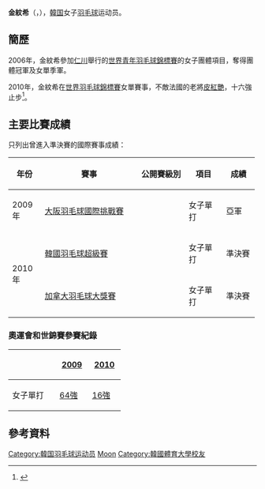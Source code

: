 {{noteTA|G1=Badminton}}
{{Infobox 羽球選手
| playername              = 金紋希<ref>{{cite web|title=김문희 金紋希 Kim mun hee|url=http://people.sports.or.kr/servlet/PGEPersonViewSV?PERSON_NO=200312130225&SEQ=|publisher=Korea Sports Council & Korean Olympic Committee}}{{dead link|date=2018年4月 |bot=InternetArchiveBot |fix-attempted=yes }}{{ko}}</ref><br/>{{lang|ko|김문희}}
| image                   = 
| size                    = 
| caption                 = 
| birth_name              = 
| date_of_birth           = {{birth_date_and_age|1988|6|28}}
| place_of_birth          = {{KOR}}
| height                  = {{height|m=1.85}}<ref name="新浪0328">{{cite news|title=羽毛球女單「韓」潮撲面 張寧早有預料金花毫不畏懼|url=http://sports.sina.com.hk/cgi-bin/nw/show.cgi/1378/4/1/155291/1.html|newspaper=香港新浪體育頻道|date=2010-03-28}}{{dead link|date=2018年4月 |bot=InternetArchiveBot |fix-attempted=yes }}</ref>
| weight                  =
| event                   = 女子單打
| country                 = {{KOR}}
| years_active            = 
| handedness              = 右手<ref name="新浪0328"/>
| coach                   = 
| highest_ranking         = 第15位
| date_of_highest_ranking = 2010年9月9日 <ref name="ranking">[http://bwfcontent.tournamentsoftware.com/ranking/player.aspx?id=2936&player=108088 BWF World Ranking - Ranking of KIM Moon Hi (54357)] {{Wayback|url=http://bwfcontent.tournamentsoftware.com/ranking/player.aspx?id=2936&player=108088 |date=20190701081639 }}{{en}}</ref>
| current_ranking         = 第109位
| date_of_current_ranking = 2012年1月12日 <ref>[http://bwfcontent.tournamentsoftware.com/ranking/category.aspx?id=2936&category=473 BWF World Ranking - BWF世界排名榜 (1/12/2012) - Women's singles] {{Wayback|url=http://bwfcontent.tournamentsoftware.com/ranking/category.aspx?id=2936&category=473 |date=20190701081640 }}{{en}}</ref>
| played                  = 68勝–51負（女單）
| titles                  = 
| bwf_profile             = 9F647D4C-D888-4D74-BC53-90F3B2431517
| bwf_id                  = 54357
| updated                 = 2012年1月17日
}}
{{MedalTableTop}}
{{MedalSport | 女子[[羽毛球|羽毛球]]}}
{{MedalCountry | {{KOR}}}}
{{MedalCompetition | [[蘇迪曼盃|蘇迪曼盃]]}}
{{MedalSilver| [[2009年蘇迪曼盃|2009年 廣州]] | [[2009年蘇迪曼盃|混合團體]]}}
{{MedalCompetition | [[世界青年羽毛球錦標賽|世界青年羽毛球錦標賽]]}}
{{MedalGold| [[2006年世界青年羽毛球錦標賽|2006年 仁川]] | 混合團體 }}
{{MedalBronze| [[2006年世界青年羽毛球錦標賽|2006年 仁川]] | 女子單打}}
{{MedalBottom}}
'''金紋希'''（{{lang-ko|'''김문희'''}}，{{bd|1988年|6月28日}}），[[韓国|韓国]]女子[[羽毛球|羽毛球]]运动员。

==簡歷==
2006年，金紋希參加[[仁川|仁川]]舉行的[[2006年世界青年羽毛球錦標賽|世界青年羽毛球錦標賽]]的女子團體項目，奪得團體冠軍及女單季軍。

2010年，金紋希在[[2010年世界羽毛球錦標賽|世界羽毛球錦標賽]]女單賽事，不敵法國的老將[[皮紅艷|皮紅艷]]，十六強止步<ref>{{cite news|title=圖文-羽毛球世錦賽女單1/8決賽 金紋希遺憾落敗|url=http://dailynews.sina.com/bg/news/spt/sptothers/sinacn/20100826/11021775893.html|newspaper=新浪網|date=2010-08-26|accessdate=2012-01-17|archive-date=2016-03-04|archive-url=https://web.archive.org/web/20160304114439/http://dailynews.sina.com/bg/news/spt/sptothers/sinacn/20100826/11021775893.html|dead-url=no}}</ref>。

==主要比賽成績==
只列出曾進入準決賽的國際賽事成績：
{| class=wikitable style="text-align:center; font-size:small;" 
!width="50"|年份
!width="180"|賽事
!width="80"|公開賽級別
!width="60"|項目
!width="50"|成績
|-
!rowspan="1"|2009年
|[[2009年大阪羽毛球國際挑戰賽|大阪羽毛球國際挑戰賽]]
|{{BWFIC}}
|女子單打
|bgcolor="silver"|亞軍
|-
!rowspan="2"|2010年
|[[2010年韓國羽毛球超級賽|韓國羽毛球超級賽]]
|{{BWFSS}}
|女子單打
|bgcolor="#b8860b"|準決賽
|-
|[[2010年加拿大羽毛球大獎賽|加拿大羽毛球大獎賽]]
|{{BWFGP}}
|女子單打
|bgcolor="#b8860b"|準決賽
|}
{{BWF賽事級別索引}}

===奧運會和世錦賽參賽紀錄===
{| class=wikitable style="text-align:center; font-size:small;" 
!
!width="50"|[[2009年世界羽毛球錦標賽|2009]]
!width="50"|[[2009年世界羽毛球錦標賽|2010]]
|-
!width="80"|女子單打
|[[2009年世界羽毛球錦標賽女子單打項目|64強]]
|[[2010年世界羽毛球錦標賽女子單打項目|16強]]
|}

==參考資料==
{{reflist}}

{{DEFAULTSORT:Kim Moon-hi}}
[[Category:韓国羽毛球运动员|Category:韓国羽毛球运动员]]
[[Category:金姓|Moon]]
[[Category:韓國體育大學校友|Category:韓國體育大學校友]]